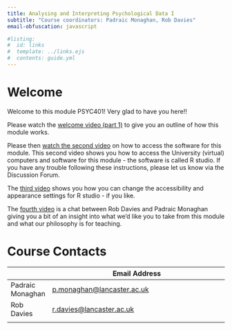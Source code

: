 ```yaml
---
title: Analysing and Interpreting Psychological Data I
subtitle: "Course coordinators: Padraic Monaghan, Rob Davies"
email-obfuscation: javascript

#listing:
#  id: links
#  template: ../links.ejs
#  contents: guide.yml
---
```


# Welcome

Welcome to this module PSYC401! Very glad to have you here!!

Please watch the [welcome video (part 1)](https://modules.lancaster.ac.uk/mod/panopto/view.php?id=1977256) to give you an outline of how this module works.

Please then [watch the second video](https://modules.lancaster.ac.uk/mod/panopto/view.php?id=1977297) on how to access the software for this module. This second video shows you how to access the University (virtual) computers and software for this module - the software is called R studio. If you have any trouble following these instructions, please let us know via the Discussion Forum.

The [third video](https://modules.lancaster.ac.uk/mod/panopto/view.php?id=1977300) shows you how you can change the accessibility and appearance settings for R studio - if you like.

The [fourth video](https://modules.lancaster.ac.uk/mod/url/view.php?id=1979429) is a chat between Rob Davies and Padraic Monaghan giving you a bit of an insight into what we'd like you to take from this module and what our philosophy is for teaching.

# Course Contacts

|             | Email Address                                                  |
|-------------|----------------------------------------------------------------|
| Padraic Monaghan | [p.monaghan\@lancaster.ac.uk](mailto:p.monaghan@lancaster.ac.uk) |
| Rob Davies  | [r.davies\@lancaster.ac.uk](mailto:r.davies@lancaster.ac.uk)     |
|             |                                                                |
